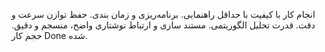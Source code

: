 انجام کار با کیفیت با حداقل راهنمایی. برنامه‌ریزی و زمان بندی. حفظ توازن سرعت و دقت. قدرت تحلیل الگوریتمی. مستند سازی و ارتباط نوشتاری واضح، منسجم و دقیق. حجم کار Done شده.
